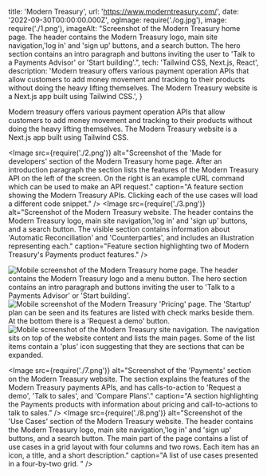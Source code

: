   title: 'Modern Treasury',
  url: 'https://www.moderntreasury.com/',
  date: '2022-09-30T00:00:00.000Z',
  ogImage: require('./og.jpg'),
  image: require('./1.png'),
  imageAlt: "Screenshot of the Modern Treasury home page. The header contains the Modern Treasury logo, main site navigation,'log in' and 'sign up' buttons, and a search button. The hero section contains an intro paragraph and buttons inviting the user to 'Talk to a Payments Advisor' or 'Start building'.",
  tech: 'Tailwind CSS, Next.js, React',
  description: 'Modern treasury offers various payment operation APIs that allow customers to add money movement and tracking to their products without doing the heavy lifting themselves. The Modern Treasury website is a Next.js app built using Tailwind CSS.',
}

<Intro title="Money movement APIs for modern tech companies.">

Modern treasury offers various payment operation APIs that allow customers to add money movement and tracking to their products without doing the heavy lifting themselves. The Modern Treasury website is a Next.js app built using Tailwind CSS.

</Intro>

<Image src={require('./2.png')} alt="Screenshot of the 'Made for developers' section of the Modern Treasury home page. After an introduction paragraph the section lists the features of the Modern Treasury API on the left of the screen. On the right is an example cURL command which can be used to make an API request." caption="A feature section showing the Modern Treasury APIs. Clicking each of the use cases will load a different code snippet." />
<Image src={require('./3.png')} alt="Screenshot of the Modern Treasury website. The header contains the Modern Treasury logo, main site navigation,'log in' and 'sign up' buttons, and a search button. The visible section contains information about 'Automatic Reconciliation' and 'Counterparties', and includes an illustration representing each." caption="Feature section highlighting two of Modern Treasury's Payments product features." />

<Mobile caption="The Modern Treasury website experience on mobile devices, including what the site navigation looks like.">
  <Image src={require('./4.png')} alt="Mobile screenshot of the Modern Treasury home page. The header contains the Modern Treasury logo and a menu button. The hero section contains an intro paragraph and buttons inviting the user to 'Talk to a Payments Advisor' or 'Start building'." />
  <Image src={require('./5.png')} alt="Mobile screenshot of the Modern Treasury 'Pricing' page. The 'Startup' plan can be seen and its features are listed with check marks beside them. At the bottom there is a 'Request a demo' button." />
  <Image src={require('./6.png')} alt="Mobile screenshot of the Modern Treasury site navigation. The navigation sits on top of the website content and lists the main pages. Some of the list items contain a 'plus' icon suggesting that they are sections that can be expanded." />
</Mobile>

<Image src={require('./7.png')} alt="Screenshot of the 'Payments' section on the Modern Treasury website. The section explains the features of the Modern Treasury payments APIs, and has calls-to-action to 'Request a demo', 'Talk to sales', and 'Compare Plans'." caption="A section highlighting the Payments products with information about pricing and call-to-actions to talk to sales." />
<Image src={require('./8.png')} alt="Screenshot of the 'Use Cases' section of the Modern Treasury website. The header contains the Modern Treasury logo, main site navigation,'log in' and 'sign up' buttons, and a search button. The main part of the page contains a list of use cases in a grid layout with four columns and two rows. Each item has an icon, a title, and a short description." caption="A list of use cases presented in a four-by-two grid. " />

